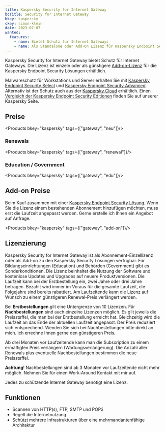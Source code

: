 ```yaml
---
title: Kaspersky Security for Internet Gateway
bcTitle: Security for Internet Gateway
bkey: kaspersky
ckey: simon-klein
date: 2023-07-07
wanted:
  features:
    - name: Bietet Schutz für Internet Gateways
    - name: Als Standalone oder Add-On Lizenz für Kaspersky Endpoint Security
---
```




<Intro>

  Kaspersky Security for Internet Gateway bietet Schutz für Internet Gateways. Die Lizenz ist einzeln oder als günstigere [Add-on-Lizenz](#add-on-preise) für die Kaspersky Endpoint Security Lösungen erhältlich.

  </Intro>

  Malwareschutz für Workstations und Server erhalten Sie mit [Kaspersky Endpoint Security Select](/hersteller/kaspersky/endpoint-security-select/) und [Kaspersky Endpoint Security Advanced](/hersteller/kaspersky/endpoint-security-advanced/). Alternativ ist der Schutz auch aus der [Kaspersky Cloud](/hersteller/kaspersky/endpoint-security-cloud/) erhältlich. Einen [Vergleich der Kaspersky Endpoint Security Editionen](/hersteller/kaspersky/#vergleich-der-kaspersky-security-lösungen) finden Sie auf unserer Kaspersky Seite.





## Preise


<Products bkey="kaspersky" tags={["gateway", "neu"]}/>


### Renewals


<Products bkey="kaspersky" tags={["gateway", "renewal"]}/>


### Education / Government


<Products bkey="kaspersky" tags={["gateway", "edu"]}/>


## Add-on Preise

 Beim Kauf zusammen mit einer [Kaspersky Endpoint Security Lösung](/hersteller/kaspersky/). Wenn Sie die Lizenz einem bestehenden Abonnement hinzufügen möchten, muss erst die Laufzeit angepasst werden. Gerne erstelle ich Ihnen ein Angebot auf Anfrage.


<Products bkey="kaspersky" tags={["gateway", "add-on"]}/>


## Lizenzierung

 Kaspersky Security for Internet Gateway ist als Abonnement-Einzellizenz oder als Add-on zu den Kaspersky Security Lösungen verfügbar. Für Bildungseinrichtungen (Education) und Behörden (Government) gibt es Sonderkonditionen. Die Lizenz beinhaltet die Nutzung der Software und kostenlose Updates und Upgrades auf neuere Produktversionen. Die Laufzeit kann bei der Erstbestellung ein, zwei Jahre oder drei Jahre betragen. Bezahlt wird immer im Voraus für die gesamte Laufzeit, die Folgejahre sind bereits rabattiert. Am Laufzeitende kann die Lizenz auf Wunsch zu einem günstigeren Renewal-Preis verlängert werden.

 Bei **Erstbestellungen** gilt eine Untergrenze von 10 Lizenzen. Für **Nachbestellungen** sind auch einzelne Lizenzen möglich. Es gilt jeweils die Preisstaffel, die man bei der Erstbestellung erreicht hat. Gleichzeitig wird die Laufzeit an das Ende der aktuellen Laufzeit angepasst. Der Preis reduziert sich entsprechend. Wenden Sie sich bei Nachbestellungen bitte direkt an mich. Ich errechne Ihnen gerne den günstigeren Preis.

 Ab drei Monaten vor Laufzeitende kann man die Subscription zu einem ermäßigten Preis verlängern (Wartungsverlängerung). Die Anzahl aller Renewals plus eventuelle Nachbestellungen bestimmen die neue Preisstaffel.

 **Achtung!** Nachbestellungen sind ab 3 Monaten vor Laufzeitende nicht mehr möglich. Nehmen Sie für einen Work-Around Kontakt mit mir auf.

 Jedes zu schützende Internet Gateway benötigt eine Lizenz.




## Funktionen


 - Scannen von HTTP(s), FTP, SMTP und POP3
 - Regelt die Internetnutzung
 - Schützt mehrere Infrastrukturen über eine mehrmandantenfähige Architektur
